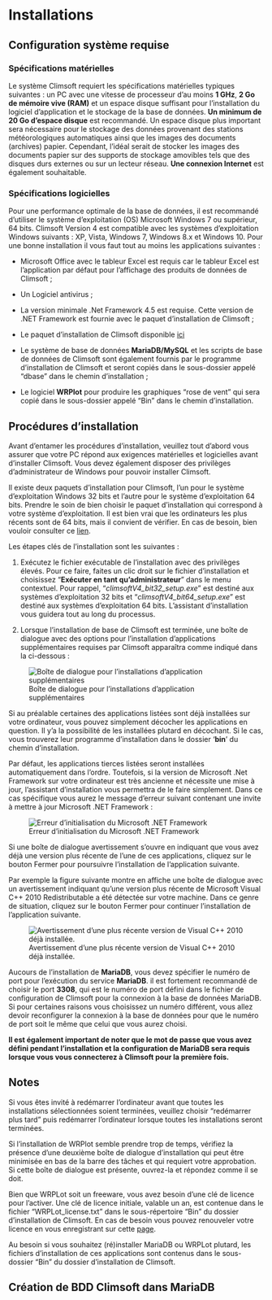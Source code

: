 # Installations 

## Configuration système requise

### Spécifications matérielles

Le système Climsoft requiert les spécifications matérielles typiques suivantes : un PC avec une vitesse de processeur d'au moins **1 GHz**, **2 Go de mémoire vive (RAM)** et un espace disque suffisant pour l'installation du logiciel d'application et le stockage de la base de données.
**Un minimum de 20 Go d'espace disque** est recommandé.
Un espace disque plus important sera nécessaire pour le stockage des données provenant des stations météorologiques automatiques ainsi que les images des documents (archives) papier.
Cependant, l'idéal serait de stocker les images des documents papier sur des supports de stockage amovibles tels que des disques durs externes ou sur un lecteur réseau.
**Une connexion Internet** est également souhaitable.

### Spécifications logicielles

Pour une performance optimale de la base de données, il est recommandé d'utiliser le système d'exploitation (OS) Microsoft Windows 7 ou supérieur, 64 bits.
Climsoft Version 4 est compatible avec les systèmes d'exploitation Windows suivants : XP, Vista, Windows 7, Windows 8.x et Windows 10.
Pour une bonne installation il vous faut tout au moins les applications suivantes :

-   Microsoft Office avec le tableur Excel est requis car le tableur Excel est l'application par défaut pour l'affichage des produits de données de Climsoft ;

-   Un Logiciel antivirus ;

-   La version minimale .Net Framework 4.5 est requise.
    Cette version de .NET Framework est fournie avec le paquet d'installation de Climsoft ;

-   Le paquet d'installation de Climsoft disponible [ici](https://github.com/climsoft/Climsoft/releases/)

-   Le système de base de données **MariaDB/MySQL** et les scripts de base de données de Climsoft sont également fournis par le programme d'installation de Climsoft et seront copiés dans le sous-dossier appelé "dbase" dans le chemin d'installation ;

-   Le logiciel **WRPlot** pour produire les graphiques "rose de vent" qui sera copié dans le sous-dossier appelé "Bin" dans le chemin d'installation.

## Procédures d'installation

Avant d'entamer les procédures d'installation, veuillez tout d'abord vous assurer que votre PC répond aux exigences matérielles et logicielles avant d'installer Climsoft.
Vous devez également disposer des privilèges d'administrateur de Windows pour pouvoir installer Climsoft.

Il existe deux paquets d'installation pour Climsoft, l'un pour le système d'exploitation Windows 32 bits et l'autre pour le système d'exploitation 64 bits.
Prendre le soin de bien choisir le paquet d'installation qui correspond à votre système d'exploitation.
Il est bien vrai que les ordinateurs les plus récents sont de 64 bits, mais il convient de vérifier.
En cas de besoin, bien vouloir consulter ce [lien](https://support.microsoft.com/fr-fr/windows/windows-32-et-64-bits-forum-aux-questions-c6ca9541-8dce-4d48-0415-94a3faa2e13d).

Les étapes clés de l'installation sont les suivantes :

1.  Exécutez le fichier exécutable de l'installation avec des privilèges élevés.
    Pour ce faire, faites un clic droit sur le fichier d'installation et choisissez "**Exécuter en tant qu'administrateur**" dans le menu contextuel.
    Pour rappel, "*climsoftV4_bit32_setup.exe*" est destiné aux systèmes d'exploitation 32 bits et "*climsoftV4_bit64_setup.exe*" est destiné aux systèmes d'exploitation 64 bits.
    L'assistant d'installation vous guidera tout au long du processus.

2.  Lorsque l'installation de base de Climsoft est terminée, une boîte de dialogue avec des options pour l'installation d'applications supplémentaires requises par Climsoft apparaîtra comme indiqué dans la ci-dessous :

![Boîte de dialogue pour l'installations d'application supplémentaires](images/image-835807309.png)

Si au préalable certaines des applications listées sont déjà installées sur votre ordinateur, vous pouvez simplement décocher les applications en question.
Il y'a la possibilité de les installées plutard en décochant.
Si le cas, vous trouverez leur programme d'installation dans le dossier '**bin**' du chemin d'installation.

Par défaut, les applications tierces listées seront installées automatiquement dans l'ordre.
Toutefois, si la version de Microsoft .Net Framework sur votre ordinateur est très ancienne et nécessite une mise à jour, l'assistant d'installation vous permettra de le faire simplement.
Dans ce cas spécifique vous aurez le message d'erreur suivant contenant une invite à mettre à jour Microsoft .NET Framework :

![Erreur d'initialisation du Microsoft .NET Framework](images/image-2080932370.png)

Si une boîte de dialogue avertissement s'ouvre en indiquant que vous avez déjà une version plus récente de l'une de ces applications, cliquez sur le bouton Fermer pour poursuivre l'installation de l'application suivante.

Par exemple la figure suivante montre en affiche une boîte de dialogue avec un avertissement indiquant qu'une version plus récente de Microsoft Visual C++ 2010 Redistributable a été détectée sur votre machine.
Dans ce genre de situation, cliquez sur le bouton Fermer pour continuer l'installation de l'application suivante.

![Avertissement d'une plus récente version de Visual C++ 2010 déjà installée.](images/image-1225442569.png)

Aucours de l'installation de **MariaDB**, vous devez spécifier le numéro de port pour l'exécution du service **MariaDB**.
il est fortement recommandé de choisir le port **3308**, qui est le numéro de port défini dans le fichier de configuration de Climsoft pour la connexion à la base de données MariaDB.
Si pour certaines raisons vous choisissez un numéro différent, vous allez devoir reconfigurer la connexion à la base de données pour que le numéro de port soit le même que celui que vous aurez choisi.

**Il est également important de noter que le mot de passe que vous avez défini pendant l'installation et la configuration de MariaDB sera requis lorsque vous vous connecterez à Climsoft pour la première fois.**

::: callout-note
## Notes

Si vous êtes invité à redémarrer l'ordinateur avant que toutes les installations sélectionnées soient terminées, veuillez choisir "redémarrer plus tard" puis redémarrer l'ordinateur lorsque toutes les installations seront terminées.
:::

Si l'installation de WRPlot semble prendre trop de temps, vérifiez la présence d'une deuxième boîte de dialogue d'installation qui peut être minimisée en bas de la barre des tâches et qui requiert votre approbation.
Si cette boîte de dialogue est présente, ouvrez-la et répondez comme il se doit.

Bien que WRPLot soit un freeware, vous avez besoin d'une clé de licence pour l'activer.
Une clé de licence initiale, valable un an, est contenue dans le fichier "WRPLot_license.txt" dans le sous-répertoire "Bin" du dossier d'installation de Climsoft.
En cas de besoin vous pouvez renouveler votre licence en vous enregistrant sur cette [page](https://www.weblakes.com/software/freeware/wrplot-view/wrplot-view-registration/).

Au besoin si vous souhaitez (ré)installer MariaDB ou WRPLot plutard, les fichiers d'installation de ces applications sont contenus dans le sous-dossier "Bin" du dossier d'installation de Climsoft.

## Création de BDD Climsoft dans MariaDB

